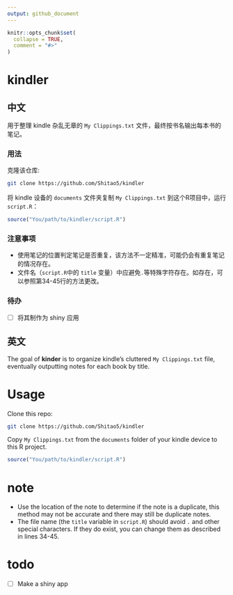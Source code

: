 ```yaml
---
output: github_document
---
```


```r
knitr::opts_chunk$set(
  collapse = TRUE,
  comment = "#>"
)
```

# kindler

## 中文

用于整理 kindle 杂乱无章的 `My Clippings.txt` 文件，最终按书名输出每本书的笔记。

### 用法

克隆该仓库:

```bash
git clone https://github.com/Shitao5/kindler
```

将 kindle 设备的 `documents` 文件夹复制 `My Clippings.txt` 到这个R项目中，运行 `script.R`：

```r
source("You/path/to/kindler/script.R")
```

### 注意事项

- 使用笔记的位置判定笔记是否重复，该方法不一定精准，可能仍会有重复笔记的情况存在。
- 文件名（`script.R`中的 `title` 变量）中应避免`.`等特殊字符存在。如存在，可以参照第34-45行的方法更改。

### 待办

- [ ] 将其制作为 shiny 应用

## 英文

The goal of **kinder** is to organize kindle's cluttered `My Clippings.txt` file, eventually outputting notes for each book by title.

# Usage

Clone this repo:

```bash
git clone https://github.com/Shitao5/kindler
```

Copy `My Clippings.txt` from the `documents` folder of your kindle device to this R project.

```r
source("You/path/to/kindler/script.R")
```

# note

- Use the location of the note to determine if the note is a duplicate, this method may not be accurate and there may still be duplicate notes.
- The file name (the `title` variable in `script.R`) should avoid `.` and other special characters. If they do exist, you can change them as described in lines 34-45.

# todo

- [ ] Make a shiny app